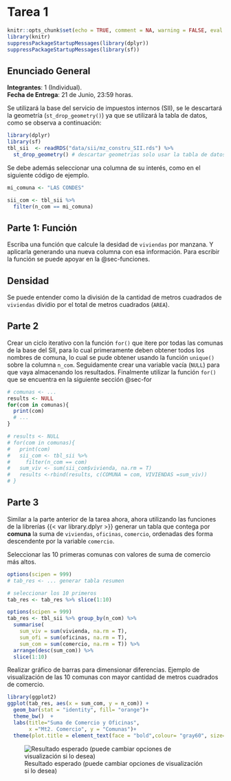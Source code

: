 # Tarea 1 {.unnumbered}


```r
knitr::opts_chunk$set(echo = TRUE, comment = NA, warning = FALSE, eval = FALSE,  fig.align='center')
library(knitr)
suppressPackageStartupMessages(library(dplyr))
suppressPackageStartupMessages(library(sf))
```

## Enunciado General

**Integrantes**: 1 (Individual).   
**Fecha de Entrega**: 21 de Junio, 23:59 horas.

Se utilizará la base del servicio de impuestos internos (SII), se le descartará la geometría (`st_drop_geometry()`) ya que se utilizará la tabla de datos, como se observa a continuación:


```r
library(dplyr)
library(sf)
tbl_sii  <- readRDS("data/sii/mz_constru_SII.rds") %>% 
  st_drop_geometry() # descartar geometrias solo usar la tabla de datos
```


Se debe además seleccionar una columna de su interés, como en el siguiente código de ejemplo.

```r
mi_comuna <- "LAS CONDES" 

sii_com <- tbl_sii %>%
  filter(n_com == mi_comuna) 
```


## Parte 1: Función

Escriba una función que calcule la desidad de `viviendas` por manzana. Y aplicarla generando una nueva columna con esa información. Para escribir la función se puede apoyar en la @sec-funciones.

::: {.callout-tip appearance="simple"}

## Densidad
Se puede entender como la división de la cantidad de metros cuadrados de `viviendas` dividio por el total de metros cuadrados (`AREA`).
:::



## Parte 2

Crear un ciclo iterativo con la función `for()` que itere por todas las comunas de la base del SII, para lo cual primeramente deben obtener todos los nombres de comuna, lo cual se pude obtener usando la función `unique()` sobre la columna `n_com`. Seguidamente crear una variable vacía (`NULL`) para que vaya almacenando los resultados. Finalmente utilizar la función `for()` que se encuentra en la siguiente sección @sec-for

```r
# comunas <- ...
results <- NULL
for(com in comunas){
  print(com)
  # ...
}
```

```r
# results <- NULL
# for(com in comunas){
#   print(com)
#   sii_com <- tbl_sii %>%
#     filter(n_com == com)
#   sum_viv <- sum(sii_com$vivienda, na.rm = T)
#   results <-rbind(results, c(COMUNA = com, VIVIENDAS =sum_viv))
# }
```


## Parte 3

Similar a la parte anterior de la tarea ahora, ahora utilizando las funciones de la librerías {{< var library.dplyr >}} generar un tabla que contega por **comuna** la suma de `viviendas`, `oficinas`, `comercio`, ordenadas des forma descendente por la variable `comercio`.

Seleccionar las 10 primeras comunas con valores de suma de comercio más altos.



```r
options(scipen = 999)
# tab_res <- ... generar tabla resumen

# seleccionar los 10 primeros
tab_res <- tab_res %>% slice(1:10)
```

```r
options(scipen = 999)
tab_res <- tbl_sii %>% group_by(n_com) %>% 
  summarise(
    sum_viv = sum(vivienda, na.rm = T),
    sum_ofi = sum(oficinas, na.rm = T),
    sum_com = sum(comercio, na.rm = T)) %>% 
  arrange(desc(sum_com)) %>% 
  slice(1:10)
```

Realizar gráfico de barras para dimensionar diferencias. Ejemplo de visualización de las 10 comunas con mayor cantidad de metros cuadrados de comercio.

```r
library(ggplot2)
ggplot(tab_res, aes(x = sum_com, y = n_com)) +
  geom_bar(stat = "identity", fill= "orange")+
  theme_bw()  +
  labs(title="Suma de Comercio y Oficinas",
       x ="Mt2. Comercio", y = "Comunas")+
  theme(plot.title = element_text(face = "bold",colour= "gray60", size=10))
```


![Resultado esperado (puede cambiar opciones de visualización si lo desea)](images/bars_tarea1.png)

